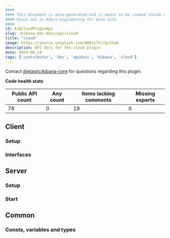 ```yaml
---
####
#### This document is auto-generated and is meant to be viewed inside our experimental, new docs system.
#### Reach out in #docs-engineering for more info.
####
id: kibCloudPluginApi
slug: /kibana-dev-docs/api/cloud
title: "cloud"
image: https://source.unsplash.com/400x175/?github
description: API docs for the cloud plugin
date: 2024-06-14
tags: ['contributor', 'dev', 'apidocs', 'kibana', 'cloud']
---
```




Contact [@elastic/kibana-core](https://github.com/orgs/elastic/teams/kibana-core) for questions regarding this plugin.

**Code health stats**

| Public API count  | Any count | Items lacking comments | Missing exports |
|-------------------|-----------|------------------------|-----------------|
| 78 | 0 | 19 | 0 |

## Client

### Setup
<DocDefinitionList data={[cloudObj.client.setup]}/>

### Interfaces
<DocDefinitionList data={cloudObj.client.interfaces}/>

## Server

### Setup
<DocDefinitionList data={[cloudObj.server.setup]}/>

### Start
<DocDefinitionList data={[cloudObj.server.start]}/>

## Common

### Consts, variables and types
<DocDefinitionList data={cloudObj.common.misc}/>

